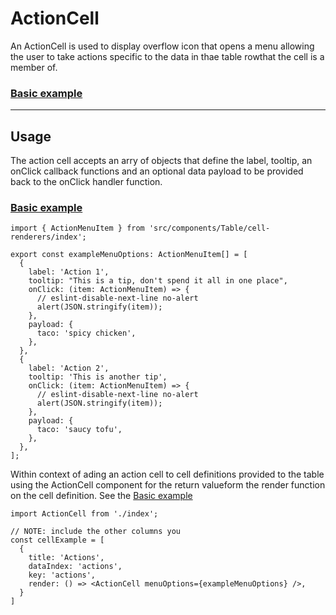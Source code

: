 
<Meta title="Design System/Components/Table/Cell Renderers/ActionCell/Overview" />

# ActionCell

An ActionCell is used to display overflow icon that opens a menu allowing the user to take actions
specific to the data in thae table rowthat the cell is a member of.

### [Basic example](./?path=/docs/design-system-components-table-cell-renderers-actioncell--basic)

<Story id="design-system-components-table-cell-renderers-actioncell--basic" />

---

## Usage

The action cell accepts an arry of objects that define the label, tooltip, an onClick callback functions
and an optional data payload to be provided back to the onClick handler function.

### [Basic example](./?path=/docs/design-system-components-table-cell-renderers-actioncell--basic)

<Story id="design-system-components-table-cell-renderers-actioncell--basic" />

```
import { ActionMenuItem } from 'src/components/Table/cell-renderers/index';

export const exampleMenuOptions: ActionMenuItem[] = [
  {
    label: 'Action 1',
    tooltip: "This is a tip, don't spend it all in one place",
    onClick: (item: ActionMenuItem) => {
      // eslint-disable-next-line no-alert
      alert(JSON.stringify(item));
    },
    payload: {
      taco: 'spicy chicken',
    },
  },
  {
    label: 'Action 2',
    tooltip: 'This is another tip',
    onClick: (item: ActionMenuItem) => {
      // eslint-disable-next-line no-alert
      alert(JSON.stringify(item));
    },
    payload: {
      taco: 'saucy tofu',
    },
  },
];

```

Within context of ading an action cell to cell definitions provided to the table using the ActionCell component
for the return valueform the render function on the cell definition. See the [Basic example](./?path=/docs/design-system-components-table-examples--basic)

```
import ActionCell from './index';

// NOTE: include the other columns you
const cellExample = [
  {
    title: 'Actions',
    dataIndex: 'actions',
    key: 'actions',
    render: () => <ActionCell menuOptions={exampleMenuOptions} />,
  }
]
```
